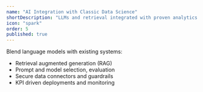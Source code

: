 ```yaml
---
name: "AI Integration with Classic Data Science"
shortDescription: "LLMs and retrieval integrated with proven analytics."
icon: "spark"
order: 5
published: true
---
```


Blend language models with existing systems:

- Retrieval augmented generation (RAG)
- Prompt and model selection, evaluation
- Secure data connectors and guardrails
- KPI driven deployments and monitoring
